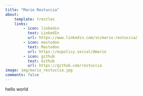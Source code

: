 ```yaml
---
title: "Mario Restuccia"
about:
    template: trestles
    links:
        - icon: linkedin
          text: LinkedIn
          url: https://www.linkedin.com/in/mario-restuccia/
        - icon: mastodon
          text: Mastodon
          url: https://eupolicy.social/@mario
        - icon: github
          text: Github
          url: https://github.com/restuccia
image: img/mario_restuccia.jpg
comments: false
---
```


hello world

